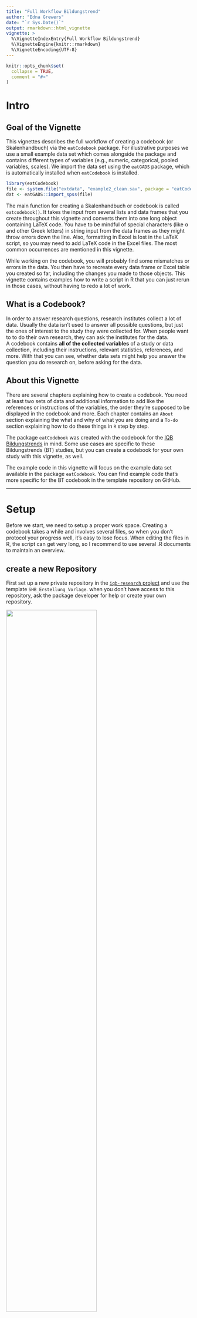 ```yaml
---
title: "Full Workflow Bildungstrend"
author: "Edna Grewers"
date: "`r Sys.Date()`"
output: rmarkdown::html_vignette
vignette: >
  %\VignetteIndexEntry{Full Workflow Bildungstrend}
  %\VignetteEngine{knitr::rmarkdown}
  %\VignetteEncoding{UTF-8}
---
```


```r
knitr::opts_chunk$set(
  collapse = TRUE,
  comment = "#>"
)
```

# Intro

## Goal of the Vignette

This vignettes describes the full workflow of creating a codebook (or Skalenhandbuch) via the `eatCodebook` package. For illustrative purposes we use a small example data set which comes alongside the package and contains different types of variables (e.g., numeric, categorical, pooled variables, scales). We import the data set using the `eatGADS` package, which is automatically installed when `eatCodebook` is installed.

```r
library(eatCodebook)
file <- system.file("extdata", "example2_clean.sav", package = "eatCodebook")
dat <- eatGADS::import_spss(file)
```

The main function for creating a Skalenhandbuch or codebook is called `eatcodebook()`. It takes the input from several lists and data frames that you create throughout this vignette and converts them into one long object containing LaTeX code. You have to be mindful of special characters (like α and other Greek letters) in string input from the data frames as they might throw errors down the line. Also, formatting in Excel is lost in the LaTeX script, so you may need to add LaTeX code in the Excel files. The most common occurrences are mentioned in this vignette.

While working on the codebook, you will probably find some mismatches or errors in the data. You then have to recreate every data frame or Excel table you created so far, including the changes you made to those objects. This vignette contains examples how to write a script in R that you can just rerun in those cases, without having to redo a lot of work. 

## What is a Codebook?

In order to answer research questions, research institutes collect a lot of data. Usually the data isn't used to answer all possible questions, but just the ones of interest to the study they were collected for. When people want to to do their own research, they can ask the institutes for the data.  
A codebook contains **all of the collected variables** of a study or data collection, including their instructions, relevant statistics, references, and more. With that you can see, whether data sets might help you answer the question you do research on, before asking for the data. 


## About this Vignette

There are several chapters explaining how to create a codebook. You need at least two sets of data and additional information to add like the references or instructions of the variables, the order they're supposed to be displayed in the codebook and more. Each chapter contains an `About` section explaining the what and why of what you are doing and a `To-do` section explaining how to do these things in `R` step by step.

The package `eatCodebook` was created with the codebook for the [IQB Bildungstrends](https://www.iqb.hu-berlin.de/bt/) in mind. Some use cases are specific to these Bildungstrends (BT) studies, but you can create a codebook for your own study with this vignette, as well. 

The example code in this vignette will focus on the example data set available in the package `eatCodebook`. You can find example code that's more specific for the BT codebook in the template repository on GitHub. 


--------------------------------------------------------------------------------

# Setup

Before we start, we need to setup a proper work space. Creating a codebook takes a while and involves several files, so when you don't protocol your progress well, it's easy to lose focus. When editing the files in R, the script can get very long, so I recommend to use several .R documents to maintain an overview.

## create a new Repository

First set up a new private repository in the [`iqb-research` project](https://github.com/orgs/iqb-research/repositories) and use the template `SHB_Erstellung_Vorlage`. when you don't have access to this repository, ask the package developer for help or create your own repository. 


![](.\pictures\repo_template.png){width=70%}

You now have all the .R templates that you need, but you might have to create the issues yourself. The To-dos should be apparent from this vignette or you can copy the issues from the template repo by hand. You find the following files:

## File Structure

There are several files and folders. The .R files contain example scripts and to-dos, that you need to adjust and add to. 

| R File | Description |
|------------------------------------|------------------------------------|
| `0_main.R` | The main file you work in. You can work with just this file and ignore the others, if you want. I recommend using this file for smaller changes and the separate files for more complex changes. With this file, you can create Excel files which you then have to edit manually or in R. |
| `1_kennwerte.R` | Create and edit the `inputForDescriptives` files. This might not be needed, when you don't have to adjust anything here. |
| `2_varinfo.R` | Create and edit the `varinfo` file. This file contains the core content of the codebook. `eatCodebook()` creates the table structure with variable names and labels on its own, but you have to add structure, references, instructions, etc.. |
| `3_gliederung.R` | The information read from `varinfo` is usually incomplete, so you have to add missing section names. |
| `4_literatur.R` | Create and edit the `reference` file. You have to match the short references to the long ones. You also have to add proper latex syntax for italic text or URLs. |
| `5_latex_intro.R` | A template to create a .tex file with latex syntax out of a a Word .docx document. You need this later when creating the intro. |
| `6_Erstellung_kurz.R` | A short script which can create a new codebook version after you created all the necessary Excel files.|

You need to make sure, that there are three folders and create them if not. 

| Folder | Description |
|------------------------------------|------------------------------------|
| `excel_files` | Here you save all of the created Excel files to save the progress. |
| `Latex` | Here you save the .tex files and pdfs of the finished latex script for the codebook. You can add the folder `archive` to keep different versions to compare. |
| `Texte` | Here you can save the intro text or cover, etc. |

Pull the repo and start with the file `0_main.R`. You usually don't need to copy any code from this vignette, because the template already contains example code lines that you can copy or adjust.

## Packages

You need to make sure you have the latest package versions installed. The packages you need are usually at the top of the files in `setup`. To save time you can install them before you start your work.

```r
# main
remotes::install_github("beckerbenj/eatCodebook")
library(eatCodebook)
remotes::install_github("beckerbenj/eatGADS")
library(eatGADS)
# varinfo
remotes::install_github("weirichs/eatTools")
library(eatTools)
# references
install.packages("tidyxl")
library(tidyxl)
# latex_intro
install.packages("readtext")
library(readtext)
```

After you set up your work space, we will work through the templates or the To-dos step by step in this vignette. 

--------------------------------------------------------------------------------

# 1. Import Data

The first step is the data import. 

## About the Data

The BT studies usually have several SPSS data files (`.sav`) that you can import with `import_spss()`, but you can also import `.RDS` files with `readRDS()`. If you work with Github, the data sets are probably too large to upload to Github, so they would need to be stored locally.

> [!NOTE]
> At the moment you need to have at least **two data sets**, otherwise the function `codebook()` won't work.  
> The same variable name cannot be used more than once across the data sets. 

The data sets can be stored in `GADSdat` objects, containing two data frames: one for the variables and the actual data, the other contains the meta data or labels for the variables. 

### Order of the Data Sets

You have to save all the data sets in one list that also determines the order in which the variables are displayed in the codebook. It's best to choose the order you want it to have later right away, so you don't have to rerun the script later. 

> [!NOTE]
> In the past the BT data sets were ordered like this: 
>
> - **data_sus**: student questionnaire
> - **data_lfb_allg**: general teacher questionnaire
> - **data_lfb_spez**: learngroup specific teacher questionnaire
> - **data_slfb**: school administration questionnaire
> - **data_match**: data to match different data sets
> - **data_linking**: data to link different data sets
>
> But it's best to ask about the order to make sure.


## Data Import To-do

Open the file `0_main.R`. First you need to install and load the packages `eatCodebook` and `eatGADS`, if you haven't already done that.

### Import the Data

Either use `import_spss()` for .sav (SPSS) files or `readRDS()` to import each data set separately, you just need a string with your local file path. Name them in a meaningful manner. Here you have an example syntax, where you would need to add the proper **file name**.  

```r
data_sus      <- eatGADS::import_spss("Q:\\filepath\\Daten_sus.sav")
data_lfb_allg <- eatGADS::import_spss("Q:\\filepath\\Daten_lfb_allg.sav")
data_lfb_spez <- eatGADS::import_spss("Q:\\filepath\\Daten_lfb_spez.sav")
data_slfb     <- eatGADS::import_spss("Q:\\filepath\\Daten_slfb.sav")
```

### Save Data in a List

After importing the data, you need to save it in one list `datalist`. The order determines the order in which they are displayed in the codebook. The names should be consistent throughout. 

```r
datalist <- list(sus = data_sus,
                 lfb_allg = data_lfb_allg, lfb_spez = data_lfb_spez,
                 slfb = data_slfb)
```


--------------------------------------------------------------------------------

# 2. Descriptive Statistics

Now you have the raw data, but you want the descriptive statistics for the codebook, not the whole data sets. 

## About Descriptive Statistics

One of the key elements of a codebook are descriptive statistics shortly describing each variable in the data set. What kind of descriptive statistics is reported for each variable depends on the type of the variable. The function `createInputForDescriptives()` creates a template to provide the information that is needed to calculate the descriptive statistics for an `GADSdat` object. The function has some arguments you can use to get a better result and less manual editing in the next step.

### Input for Descriptives Table

Here you can see an example how the object should look like and what the different columns mean. 

```r
inputForDescriptives <- createInputForDescriptives(GADSdat = dat)
head(inputForDescriptives)
```

You can look at the template data frame either in R or save it in a new Excel file.

```r
# look at it in R
View(inputForDescriptives)

# export in Excel
writeExcel(inputForDescriptives, "file_path/inputForDescriptives.xlsx")
```

Some information may need to be modified because the function does not label it correctly. For this, it is necessary to understand the functionality and check the variable entries. We will come back to how to actually edit the table in R. 

> [!TIP]
> Here is a brief overview of the different columns in this object:
>
> - **varName**: The name of the variable of the GADS-object
> - **varLabel**: The label of the variable of the GADS-object
> - **format**: The format of the variable of the GADS-object, e.g. how to display the variable in the codebook
> - **imp**: Indicator if imputed variables are involved
> - **type**: Indicator of whether it is a single variable, a scale or a scale's item
> - **scale**: Indicator of how the variable is to be represented, e.g. what kind of statistics are shown
> - **group**: Possibility to group variables, e.g. to group scales and their items. 

In the **varName**, **varLabel** and **format** columns are information about the variables of the data set. You don't have to edit anything.

**imp** can be set to *WAHR* or *FALSCH*. If there are several variables to be displayed on one page, this column must be set to *WAHR* for these variables and they must be assigned to the same group at **group**. That is the case for imputed variables.

**type** can be set to *variable*, *scale* or *item*. If it is a scale consisting of several individual variables, the scale variable is set to *scale* and the individual items to *item*. All other variables should always get *variable* as an entry.

The **scale** column specifies how the variable is to be displayed. If it is empty, no descriptives are displayed. *nominal* variables display the frequency distribution of the labeled categories. *ordinal* variables display the frequency distribution of the labeled categories *and* the statistical parameters (like *M* or *SD*). *numeric* variables only display the statistical parameters, without labeld categories. 

Now follow the possibilities of how variables can be represented in the codebook and how the table must be edited for this.

### Variables without Descriptives

This can be the case, for example, with ID variables or character variables. The page would be displayed like this:  
<br>
<img src="./pictures/codebook_IDs.PNG" alt="codebook_IDs" />  
<br>  
The entry must look like this:  
<br>
<img src="./pictures/input_IDs.PNG" alt="input_IDs" />  
<br>  

### Categorial Variables

Variables with **nominal** scales should display only the frequency distribution of the labeled categories. The page would be displayed like this:   
<br>
<img src="./pictures/codebook_nominal.PNG" alt="codebook_nominal" />
<br>  

The example data set doesn't have any nominal variables at the moment. If your data set has nominal variables, you can create that page with the following input:  

<br>
<img src="./pictures/input_nominal.PNG" alt="input_nominal" />  
<br>  

### Categorial Variables and Statistical Parameters

Variables with **ordinal** scales should display the frequency distribution of the labeled categories as well as the statistical parameters *N* (number of participants), *M* (mean) and *SD* (standard deviation). The page would be displayed like this:  

<br>
<img src="./pictures/codebook_ordinal.PNG" alt="codebook_ordinal" />
<br>  

To create it, the Excel should be edited as follows:  
<br>
<img src="./pictures/input_ordinal.PNG" alt="input_ordinal" />  
<br>  

### Numeric Variables without Labeled Values

Variables with **numeric** scales should display only statistical parameters: *N* (number of participants), *M* (mean), *SD* (standard deviation), *Min.* (lowest value) and *Max.* (highest value). This can be used, for example, for variables that represent age or variables with values in the decimal range. Nevertheless, these variables can contain labels for values. If they are defined as missing, these values are not taken into account in the calculation but are still reported. The page would be displayed like this:  

<br>
<img src="./pictures/codebook_numeric.PNG" alt="codebook_numeric" />  
<br>  

To create an entry for a numeric variable without labeled values, the Excel must look like this:  
<br>
<img src="./pictures/input_numeric.PNG" alt="input_numeric" />  
<br>  

### Scale Variables with Individual Items

It is possible to get the following entries in the codebook for a **scale** and the items it is made of:  

<br>
<img src="./pictures/codebook_scale1.PNG" alt="codebook_scale1" /><img src="./pictures/codebook_scale2.PNG" alt="codebook_scale2" /><img src="./pictures/codebook_scale3.PNG" alt="codebook_scale3" />
<br>  

To get these pages the individual items must be labeled as **ordinal** and **item**, and the scale as **numeric** and **scale**. They must all have the same name at **group** so that they are displayed together.  
<br>  
<img src="./pictures/input_scale.PNG" alt="input_scale_new" />  
<br>  

This only works, when they are grouped and labeled correctly. Later the function `createScaleInfo()` creates a data frame with all scales and their items that were grouped like this. 

### Fake Scales

Sometimes several items make up a scale, but the data set doesn't have a matching scale-variable. The codebook would display it like a normal scale (see *Scale Variables with Individual Items*) with the same descriptive statistics. 

To display fake scales like a real one, you need to group them like a real scale, but in the **type** column you need to write **fake_item**, so it looks like this:  

<br>
<img src="./pictures/input_fakeScale.PNG" alt="input_fakeScale" />  
<br>  

The function `createScaleInfo()` should add these fake scales to the data frame as well. But without the scale variable the information which variables belong to that scale might be lost. The individual variables might need to be added manually. More on that later.  

### Imputation Variables

The BT sometimes uses imputations, for instance, in the student data set (sus). It's a way to deal with missing data on variables by replacing missing data with substituted values, usually several times. You can recognize the variables by the add-on `(imputiert)` in their label or `_pooled` in their group. These imputations represent one (averaged) variable, so they should be displayed as one. Depending on what was specified in **scale**, it results in the following pages in the codebook. `pv_pooled` is has *numeric* input, `pvkat_pooled` has *ordinal* input.  

<br>
<img src="./pictures/codebook_imp1.PNG" alt="codebook_imp1" /><img src="./pictures/codebook_imp2.PNG" alt="codebook_imp2" />  
<br>  

To display it like this the **imp** column becomes relevant. It must be set to *WAHR* for these variables. In addition, the variables also need a common name in **group** and, depending on whether they are to be represented categorically or numerically, the corresponding designation in **scale**, the scale should probably match the original variable.  
<br>
<img src="./pictures/input_imp.PNG" alt="input_imp" />  
<br>  

The function `createScaleInfo()` adds imputed variables like a scale to the data frame. Without the scale variable the information which variables belongs together might be lost. In this case, it might not be relevant, though, as these variables are not a scale. 


## Descriptives Statistics To-do

Now you open `1_kennwerte.R`. The editing of the descriptives can be a lot of code, especially if you have several data sets, so it's best to do this in a separate file. The packages `eatCodebook` and `eatGADS` need to be loaded. Then you copy the `Import Data` Code in this file, so you can work on it without needing to open `0_main.R` the next time you work on it. 

For each imported data set, you create a new object with `createInputForDescriptives()` containing input for the descriptive statistics about each variable like their *name*, *label*, *format*, *scale level* or which variables are *grouped* together. You edit them according to the [About section](#input-for-descriptives-table), check the input and then you calculate the actual descriptive statistics with `calculateDescriptives()`. 


### Create **Input for Descriptives**

You use the function `createInputForDescriptives()` to create a data frame for each data set separately and name them according to your data sets like `descriptives_sus` or `descriptives_lfb_allg`, etc. The function needs the `GADSdat` data set (e.g. `data_sus`) and returns a data frame. 

```r
# example data
inputForDescriptives <- createInputForDescriptives(GADSdat = dat, nCatsForOrdinal = 4)

# BT example
descriptives_sus <- createInputForDescriptives(GADSdat = data_sus, nCatsForOrdinal = 4)
descriptives_lfb_allg <- createInputForDescriptives(GADSdat = data_lfb_allg, nCatsForOrdinal = 4)
```

You should save each data frame separately so save your progress. When you work with the template you don't need to adjust the file path - the Excel should be saved in the folder `excel_files`. You just need to make sure, that you are in the right working directory. Otherwise you would have to add the proper file path. Remember adjusting the file names when you copy and paste the code for the other data sets.

```r
# example data
writeExcel(inputForDescriptives, ".\\excel_files\\inputForDescriptives.xlsx")

# BT template examples
writeExcel(descriptives_sus, ".\\excel_files\\descriptives_sus.xlsx")
writeExcel(descriptives_lfb_allg, ".\\excel_files\\descriptives_lfb_allg.xlsx")
```

Now you should have as many Excel files as you imported data sets. 

### Check and Edit `inputForDescriptives`

After saving them as Excel files you need to import them again with `getInputForDescriptives()` to check whether the Excel has the right format. 

```r
inputForDescriptives <- getInputForDescriptives(".\\excel_files\\inputForDescriptives.xlsx")

# BT template example
descriptives_sus <- getInputForDescriptives(".\\excel_files\\descriptives_sus.xlsx")
```

Then you can look at the descriptives either by opening Excel manually or by opening them in RStudio with `View()`. 

```r
View(inputForDescriptives)
# BT template example
View(descriptives_sus)
```

It should look somethings like this:

![](.\pictures\R_view(descriptives).png)

Now you have to check, whether everything is the way you need it to be. If not, you have to either make changes in the Excel file manually or directly in R. If you write a script that changes the data frame in R, you can easily rerun it if you need to recreate the descriptives later (which is often the case). After that you should save your changes under `descriptives_sus_edited.xlsx`, so you don't need to recreate the original Excel later if needed.

#### Edit `inputForDescriptives` in R

Sometimes `createInputForDescriptives` creates different scale levels or type labels than we need. You can adjust each line individually with `descriptives$scale` or `descriptives$type` and the row number `[n]`. Or you change multpile lines at the same time. 

The column **scale** is later important for how the variable is shown in the finished codebook. For example when variables get the scale `nominal`, when they should have `ordinal`. That is especially important for scale items. You can adjust that by extracting all relevant variables, for instance by name, using `grep`, to identify the position of all variables that start with a certain name in `descriptives_sus`. Sometimes you need to recreate the descriptives objects/files and the position might change, but the variable name usually stays the same. In this case you wouldn't have to adjust your code and can just rerun it. With the position of the  variables, you can change multiple variables at the same time. You can also change other columns this way. 

```r
# extracting the position of variables skala1_item1 - skala1_item3
pos <- grep("skala1_", inputForDescriptives$varName)
# adjusting the input for the column `scale`
inputForDescriptives$scale[pos] <- "ordinal"
```

```r
# adjusting the input for the column `group`
inputForDescriptives$group[pos] <- "skala1"
```

Scales and their items should be labeled correctly in the column **type**. The scale needs the label `scale`, the items the label `item`; variables from a fake scale have no scale and need the label `fake_item`. If not you can identify scale variables with the first line of code. The scale's `varName` is usually also the `group` label. In the second step you can identify all variables with matching `group` labels that have the wrong `type` label. 

```r
# identifying all scale variables
group <- inputForDescriptives[inputForDescriptives$type == "scale",]$group
# adjusting the item variables
for(var in group){
  inputForDescriptives[inputForDescriptives$group == var & inputForDescriptives$type == "variable",]$type <- "item" 
}
```

### Save you changes

When you made sure, the variables are correctly labeled and grouped, you save the new data frame in Excel. You can either overwrite the existing Excel file, but I recommend saving it in a new `_edited.xlsx` file for better comparison. You use the same lines as before, just change the file name. Then import the new Excel again to make sure the format is still right and load it into a new object with the ending `_edited`. 

```r
# save changes
writeExcel(inputForDescriptives, ".\\excel_files\\inputForDescriptives_edited.xlsx")
# import changes
inputForDescriptives_edited <- getInputForDescriptives(".\\excel_files\\inputForDescriptives_edited.xlsx")
```


### Check Scale Consistency

Not all data sets have scales, but for the ones that do, you should use `checkScaleConsistency()`. The function checks whether the grouping of variables that belong to the same scale matches in both the data set itself and the created descriptive file. Be mindful of warnings or errors, they might indicate something that will cause problems later. 

```r
check_scale <- checkScaleConsistency(dat, inputForDescriptives_edited, 1:nrow(inputForDescriptives_edited))

# BT template example
check_scale_sus <- checkScaleConsistency(data_sus, descriptives_sus_edited, 1:nrow(descriptives_sus_edited))
```


### Calculate Descriptives

After preparing and checking the *input for descriptives* you now actually *calculate the descriptives* (`kennwerte`) with `calculateDescriptives()` for each data set separately. Depending on how large the data set is, this can take a while. 

```r
kennwerte_example <- calculateDescriptives(GADSdat = dat, inputForDescriptives = inputForDescriptives_edited, showCallOnly = FALSE)

# BT template examples
kennwerte_sus <- calculateDescriptives(GADSdat = data_sus, inputForDescriptives = descriptives_sus_edited, showCallOnly = FALSE)
kennwerte_lfb_allg <- calculateDescriptives(GADSdat = data_lfb_allg, inputForDescriptives = descriptives_lfb_allg_edited, showCallOnly = FALSE)
```


### Save Objects in Two Lists

After creating the `inputForDescriptives` and the calculating the descriptives (kennwerte), you save all of them in **two lists**, one for the *input*, one for the *kennwerte*. The order should match the order of `datalist`, the list of the raw data sets; the names should also match the `datalist` names. 

```r
# inputForDescriptives list
input_descriptives <- list(sus = descriptives_sus_edited,
                           lfb_allg = descriptives_lfb_allg_edited,
                           lfb_spez = descriptives_lfb_spez_edited,
                           slfb = descriptives_slfb_edited)
# kennwerte list
kennwerte <- list(sus = kennwerte_sus,
                  lfb_allg = kennwerte_lfb_allg, lfb_spez = kennwerte_lfb_spez,
                  slfb = kennwerte_slfb)
```

Then save them in two `.RDS` files with `saveRDS()`. You can import them again with `readRDS()`. 

```r
# save files
saveRDS(input_descriptives, ".\\excel_files\\input_descriptives.RDS")
saveRDS(kennwerte, ".\\excel_files\\kennwerte.RDS")
# load files
input_descriptives <- readRDS(".\\excel_files\\input_descriptives.RDS")
kennwerte <- readRDS(".\\excel_files\\kennwerte.RDS")
```

You should add the last two lines (load files) in you `0_main.R` script behind the data import. 


------------------------------------------------------------------------

# 3. Value and Missing Labels

Another imported part of a codebook is the documentation of the value labels of valid and missing values. A respective overview is created via `createMissings()`.

## About Missings

You need to save the created data frame in Excel and read it in again with `getMissings()` to clean up and check the input. Otherwise you usually don't need to edit anything here. 

###Eexample Table

Here you can see how the missings data frame should look like. 

```r
missings <- createMissings(dat, inputForDescriptives = inputForDescriptives_edited)
head(missings)
```

## Missings To-do

For this you need to open `0_main.R` again. You create a new data frame with `createMissings()`; you need the data sets (`datalist`) and the input for descriptives (`input_descriptives`) for that. Then you save it in an Excel file `missings.xlsx` and import it again with `getMisings()` to check the format. 

```r
# create missings
missings <- createMissings(datalist, input_descriptives)
# save as an Excel file
writeExcel(df_list = missings, row.names = FALSE, filePath = ".\\excel_files\\missings.xlsx")
# import Excel file and check for right format
missings <- getMissings(".\\excel_files\\missings.xlsx")
```


------------------------------------------------------------------------

# 4. Scales

In order to display scales correctly, you need an Excel files with an overview over all the scales and their items. 

## About Scales

Scale variables contain information about their scale, e.g. the items that make up the scale. Fake scales contain of variables, but don't have a separate scale variable; you can still display them as scales, though (see Descriptive Statistics: Fake Scales).  

### Example Table

This is what the scale info should look like: 

```r
scaleInfo <- createScaleInfo(inputForDescriptives_edited)
head(scaleInfo)
```


## Scales To-do

You need to create one `skalen.xlsx` Excel file for all the data sets combined. It contains the info which variables are scales and which items belong to it. You just need the list `input_descriptives` for that. Usually you don't need to edit this file. 

### Create Scales

The function `createScaleInfo()` reads the information about scales out of the descriptives list, and creates a new data frame that you need to save as an Excel file. 

```r
# creating the object
scales <- createScaleInfo(input_descriptives)
# save as an Excel file
writeExcel(df_list = scales, row.names = FALSE, filePath = ".\\excel_files\\scales.xlsx")
```

You need to look at the file to make sure all scales are displayed correctly, for instance with `View(scales)`. It looks for grouped variables, so not every scale might be in here and not every variable in the file might be a scale. All errors and mismatches occurring here can or should usually be fixed in the `inputForDescriptive` files. 

you should also import the file again with `getScaleInfo()` which also checks for errors and cleans up the format.

```r
# read in Excel file and check for right format
scales <- getScaleInfo(".\\excel_files\\skalen.xlsx")
```


------------------------------------------------------------------------

# 5. Abbreviation List

## About the Abbreviation List

> [!NOTE]
> Info: copy from last BTs.

## Abbreviation List To-do

### Create New List

### Import Old List

### Update the List

### Notes on Special Letters

like alpha, sub/superscript, etc. in latex syntax




## 5. Abbreviation List/Abkürzungsverzeichnis

You create either a template object for the abbreviation list or read in the one from last year's BT and call it `abbr_list`, and save it in a new Excel file. The file has two sets of abbreviations: `Akronyme` and `statistische Formelzeichen`, that each get their own Excel sheet/list object.

```r
# new object, without input
abbr_list <- createAbbrList()
# read in abbr_list from last BT 
abbr_list <- getExcel("Q:\\filepath\\abkuerzung.xlsx")
# save in Excel
write_xlsx(df_list = abbr_list, row.names = FALSE, filePath = ".\\excel_files\\abkuerzung.xlsx")
```

You can add or delete entries in R like with any other data.frame that is saved in a list. LaTeX can't display Greek characters when you just use the letter by itself. You might need to adjust the spelling. `$\alpha$` is LaTeX code and should be printed like the image shows.

```r
# add/edit entries in abbr_list
abbr_list$`Statistische Formelzeichen`$Symbol[1] <- "$\alpha$"
abbr_list$`Statistische Formelzeichen`$Bedeutung[1] <- "cronbachs Alpha"
```

![](.\pictures\abbr_list_alpha.png)

When the Excel file from past BTs has commentary/extra columns in it, you can't use the function `makeAbbrList`. To make sure you only the have two columns per sheet/data frame, you can save just the first two columns per sheet in your `abbr_list` object. After that you need to save the changes to Excel.

```r
# edit abbr_list
abbr_list$Akronyme <- abbr_list21$Akronyme[,1:2]
abbr_list$`Statistische Formelzeichen` <- abbr_list21$`Statistische Formelzeichen`[,1:2]
# save in Excel
write_xlsx(df_list = abbr_list, row.names = FALSE, filePath = ".\\excel_files\\abkuerzung.xlsx")
```

When you have all the abbreviations, you can create the LaTeX code that you need directly from the Excel file.

```r
# creates LaTeX syntax
abbr_list <- makeAbbrList(".\\excel_files\\abkuerzung.xlsx")
```



------------------------------------------------------------------------

# 6. Variable Information (varinfo)

## About Varinfo

### Varinfo Table

what it looks like and what the cols mean.

> [!TIP]
> Overview of columns in *varinfo*:
>
> -   first col
> -   second col

Some more info/explanation on some of the cols.  

#### Var.Name

> [!CAUTION]
> In all the data sets, there shouldn't/can't be any Variables with the same names or subsections. 

#### in.DS.und.SH

#### Unterteilung.im.Skalenhandbuch and Gliederung

#### Titel

#### Background Model (HGM)

## Varinfo To-do

> [!NOTE]
> This is the main work!

On Q there are several Excel files with information that you need to add to this table/Excel. 

### Create Varinfo

### Infer Layout

### Create varinfo_edited

### Add References and Instructions

### Add Structure and Subsections

from the `finale Reihenfolge` Excel. It should contain all the Variables, their Labels (without special characters) and maybe their Titles (with special characters). Also it should contain the Gliederung or structure number (1.1, 1.2, etc.) and the subsection/subchapters. 

### Add Recoded Info

### Add Background Model Info

### Add Remarks


------------------------------------------------------------------------

# 7. Structure

## About the Structure

## Strucutre To-do

### Create Structure Table

### Add missing section names


------------------------------------------------------------------------

# 8. References

## About References

One Excel per data set with long format and short format linked to the item/variable.

> [!NOTE]
> References need to be in APA7 format. 

## References To-do

### Create `litInfo`

### Adjust Short References

No add-ons, no duplicates

### Import Formatting of Long References

### Adjust Long References

### Match Long and Short References

### Add Intro References

### Check for Duplicates


------------------------------------------------------------------------

# 9. Background Model

## About HGM?

Info about how it should looks like in the appendix?

## HGM To-do

that one line.

------------------------------------------------------------------------

# 10. Cover

## About the Cover

## Cover To-do

### convert to pdf

### Add Line


------------------------------------------------------------------------

# 11. Meta Data

## About Meta Data

> [!Note]
> something meta data
>
> -   authors
> -   Title

## Meta Data To-do

### Create Table

### Update Table



------------------------------------------------------------------------

# 12. Chapters

## About Chapters

Use Chapter names from last BTs.

## Chapters To-do

### Create Chapters

### Edit Chapters

------------------------------------------------------------------------

# 13. Other Texts: Intro

## About Intro

you prob. get a word file that needs to be converted into latex syntax. 

The Intro contains References as well, bla bla bla

## Intro To-do

*see maybe Vignette (tbd) about how to convert word.docx files into latex.tex files with R.*

### Convert Text into Latex Syntax

Use the template for that. 

### Save as .tex File




------------------------------------------------------------------------

# 14. Create the Codebook

## About the Codebook

### Minimal Version

### Add-ons

#### References

#### Cover

#### Intro

### Versions

> [!Note]
> while working on the Codebook, you will create different versions. it's best not to delete them, but save them in an `archive` folder to compare different version to one another if needed. 

## Codebook To-do in R

### Create the Codebook and Meta Data

### Save in Folder `Latex`

## Codebook To-do in TeXworks

### open .tex file

### render to pdf (twice)

### Dealing with Errors

#### Update Latex Packages

#### Special Characters
























------------------------------------------------------------------------


## 6. Varinfo

Creating and editing the `varinfo.xlsx` file/object is the main work of creating the Skalenhandbuch. This objects contains all information about the variables, their order and structure, as well as their references, instructions, remarks or information about the background model, as you can see [here](https://beckerbenj.github.io/eatCodebook/articles/full_workflow.html#variable-information). There is only one object/Excel file overall, but each data set has its own sheet, so you can edit them separately.

### varinfo setup

The setup is quite simple, you can do that in `SH_main.R`. You first create a varinfo object from the SPSS data list you read in at the beginning (`datenliste`) and from the input for descriptives list you created out of that (`input_descriptives`). It contains all variables for each data set and columns that you need, but you still need to add a lot of information from other files.

Then you add layout information for each variable. And save to Excel `varinfo.xlsx` as a backup or template, and `varinfo_bearbeitet.xlsx` as the file you actually work with. The you read in the created Excel and check the format with `getVarInfo`.

```r
# creating varinfo object
varinfo <- createVarInfo(datenliste, input_descriptives)
# Layout
varinfo <- inferLayout(varinfo, datenliste, input_descriptives)

# save to Excel
write_xlsx(df_list = varinfo, row.names = FALSE, filePath = ".\\excel_files\\varinfo.xlsx")
write_xlsx(df_list = varinfo, row.names = FALSE, filePath = ".\\excel_files\\varinfo_bearbeitet.xlsx")
# checking format
varinfo <- getVarInfo(".\\excel_files\\varinfo.xlsx")
```

With this, the setup is complete and I recommend to switch to `SH_varinfo.R`, so your main script doesn't get too long and you lose overview. You need to add the following information. The order in which you add them is up to you.

| Column in Varinfo | Where to get the Information from | Order |
|------------------------|------------------------|------------------------|
| `QuelleSH` and `Instruktionen` | Both usually in the same file under `Q:/filepath/04_Instruktionen_Quellen`, one Excel file per data set | usually like SPSS files |
| `Gliederung` and `Unterteilung.im.Skalenhandbuch` | Often in one file called `Reihenfolge_Variable_final.xlsx` or similar, contains one sheet per data set | different from SPSS files |
| `rekodiert` | Info in the variable name: all with `_r` at the end | no order |
| `Hintergrundmodell`, `HGM.Reihenfolge` and `HGM.Variable.erstellt.aus` | in an extra Excel file, you probably have to ask about it | no order |
| optional: `Anmerkung.Var` | in an file on Q: | check order |

The order of the variables in `varinfo` depends on the order from the SPSS files. However, the order of the variables files the BT-Team provides for you might be different. The files for `Quellen` and `Gliederung` usually contain all variables, whereas for the backgroundmodel/HGM or `rekodiert` you have to change the input for individual variables, so the order is not relevant.

I recommend starting with the files that have the same order as the original varinfo, so you only have to change the variable order once. For this vignette I'll just describe the procedure for one data set.


